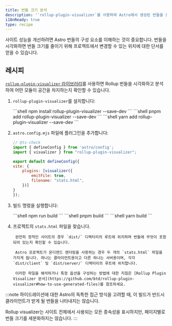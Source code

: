 ```yaml
---
title: 번들 크기 분석
description: '`rollup-plugin-visualizer`를 사용하여 Astro에서 생성된 번들을 분석하는 방법을 알아봅니다.'
i18nReady: true
type: recipe
---
```



사이트 성능을 개선하려면 Astro 번들의 구성 요소를 이해하는 것이 중요합니다. 번들을 시각화하면 번들 크기를 줄이기 위해 프로젝트에서 변경할 수 있는 위치에 대한 단서를 얻을 수 있습니다.

## 레시피

[`rollup-plugin-visualizer` 라이브러리](https://github.com/btd/rollup-plugin-visualizer)를 사용하면 Rollup 번들을 시각화하고 분석하여 어떤 모듈이 공간을 차지하는지 확인할 수 있습니다.
<Steps>
1. `rollup-plugin-visualizer`를 설치합니다:

    <PackageManagerTabs>
        <Fragment slot="npm">
        ```shell
        npm install rollup-plugin-visualizer --save-dev
        ```
        </Fragment>
        <Fragment slot="pnpm">
        ```shell
        pnpm add rollup-plugin-visualizer --save-dev
        ```
        </Fragment>
        <Fragment slot="yarn">
        ```shell
        yarn add rollup-plugin-visualizer --save-dev
        ```
        </Fragment>
    </PackageManagerTabs>

2. `astro.config.mjs` 파일에 플러그인을 추가합니다:

    ```js
    // @ts-check
    import { defineConfig } from 'astro/config';
    import { visualizer } from "rollup-plugin-visualizer";

    export default defineConfig({
    vite: {
        plugins: [visualizer({
            emitFile: true,
            filename: "stats.html",
        })]
    }
    });
    ```
3. 빌드 명령을 실행합니다:

    <PackageManagerTabs>
        <Fragment slot="npm">
        ```shell
        npm run build
        ```
        </Fragment>
        <Fragment slot="pnpm">
        ```shell
        pnpm build
        ```
        </Fragment>
        <Fragment slot="yarn">
        ```shell
        yarn build
        ```
        </Fragment>
    </PackageManagerTabs>

4. 프로젝트의 `stats.html` 파일을 찾습니다.

		완전히 정적인 사이트의 경우 `dist/` 디렉터리의 루트에 위치하며 번들에 무엇이 포함되어 있는지 확인할 수 있습니다.
				
		Astro 프로젝트가 온디맨드 렌더링을 사용하는 경우 두 개의 `stats.html` 파일을 가지게 됩니다. 하나는 클라이언트용이고 다른 하나는 서버용이며, 각각 `dist/client` 및 `dist/server/` 디렉터리의 루트에 위치합니다.
				
		이러한 파일을 해석하거나 특정 옵션을 구성하는 방법에 대한 지침은 [Rollup Plugin Visualizer 문서](https://github.com/btd/rollup-plugin-visualizer#how-to-use-generated-files)를 참조하세요.
		
</Steps>

:::note
하이드레이션에 대한 Astro의 독특한 접근 방식을 고려할 때, 이 빌드가 반드시 클라이언트가 받게 될 번들을 나타내지는 않습니다.

Rollup visualizer는 사이트 전체에서 사용되는 모든 종속성을 표시하지만, 페이지별로 번들 크기를 세분화하지는 않습니다.
:::